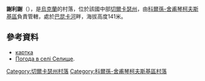 {{coord|49|19|37|N|31|8|47|E|scale:30000_region:UA|display=title}}

'''謝利謝'''（{{lang-uk|Селище}}），是[[烏克蘭|烏克蘭]]的村落，位於該國中部[[切爾卡瑟州|切爾卡瑟州]]，由[[科爾孫-舍甫琴柯夫斯基區|科爾孫-舍甫琴柯夫斯基區]]負責管轄，處於[[巴昆卡河|巴昆卡河]]畔，海拔高度141米。

==參考資料==
* [http://gska2.rada.gov.ua/pls/z7502/A005?rdat1=26.07.2009&rf7571=38006 картка]{{dead link|date=2018年4月 |bot=InternetArchiveBot |fix-attempted=yes }}
* [http://weather.in.ua/ua/cherkasskaja/23528 Погода в селі Селище]{{Wayback|url=http://weather.in.ua/ua/cherkasskaja/23528 |date=20160305120646 }}.

[[Category:切爾卡瑟州村落|Category:切爾卡瑟州村落]]
[[Category:科爾孫-舍甫琴柯夫斯基區村落|Category:科爾孫-舍甫琴柯夫斯基區村落]]


{{Cherkasy-geo-stub}}